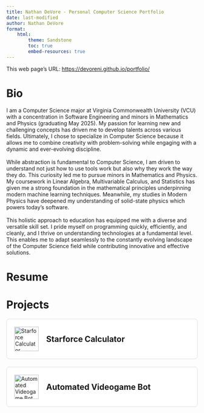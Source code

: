 ```yaml
---
title: Nathan DeVore - Personal Computer Science Portfolio
date: last-modified
author: Nathan DeVore
format:
    html:
        theme: Sandstone
        toc: true
        embed-resources: true
---
```

This web page's URL: <https://devoreni.github.io/portfolio/>

# Bio
I am a Computer Science major at Virginia Commonwealth University (VCU) with a concentration in Software Engineering and minors in Mathematics and Physics (graduating May 2025). My passion for learning new and challenging concepts has driven me to develop talents across various fields. Ultimately, I chose to specialize in Computer Science because it allows me to combine creativity with problem-solving while engaging with a dynamic and ever-evolving discipline.<br><br>
While abstraction is fundamental to Computer Science, I am driven to understand not just how to use tools work but also why they work the way they do. This curiosity led me to pursue minors in Mathematics and Physics. My coursework in Linear Algebra, Multivariable Calculus, and Statistics has given me a strong foundation in the mathematical principles underpinning modern machine learning techniques. Meanwhile, my studies in Modern Physics have deepened my understanding of solid-state physics which powers today’s software.<br><br>
This holistic approach to education has equipped me with a diverse and versatile skill set. I pride myself on programming quickly, efficiently, and cleanly, and I thrive on understanding technologies at a fundamental level. This enables me to adapt seamlessly to the constantly evolving landscape of the Computer Science field while contributing innovative and effective solutions.<br>

# Resume

# Projects

<style>
.project-tile {
    display: flex;
    text-decoration: none;
    color: inherit;
    border: 1px solid #ddd;
    border-radius: 8px;
    padding: 20px;
    margin: 20px 0;
    align-items: center;
    transition: transform 0.2s, box-shadow 0.2s;
    background-color: white;
}

.project-tile:hover {
    transform: translateY(-2px);
    box-shadow: 0 4px 8px rgba(0,0,0,0.1);
}

.project-image {
    width: 64px;  /* Reduced from 200px */
    height: auto;
    margin-right: 20px;
}

.project-title {
    font-size: 1.5em;
    font-weight: bold;
    margin: 0;
}
</style>

```{=html}
<a href="https://devoreni.github.io/portfolio/StarforceInfo" class="project-tile">
    <img src="assets/Berserked.png" alt="Starforce Calculator" class="project-image">
    <h3 class="project-title">Starforce Calculator</h3>
</a>

<a href="https://devoreni.github.io/portfolio/CommerciBot" class="project-tile">
    <img src="assets/Sweetwater_pendant.png" alt="Automated Videogame Bot" class="project-image">
    <h3 class="project-title">Automated Videogame Bot</h3>
</a>
```